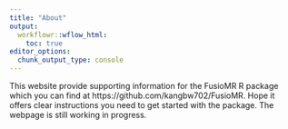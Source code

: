 ```yaml
---
title: "About"
output:
  workflowr::wflow_html:
    toc: true
editor_options:
  chunk_output_type: console
---
```


This website provide supporting information for the FusioMR R package which you can find at https://github.com/kangbw702/FusioMR. Hope it offers clear instructions you need to get started with the package. The webpage is still working in progress.  
